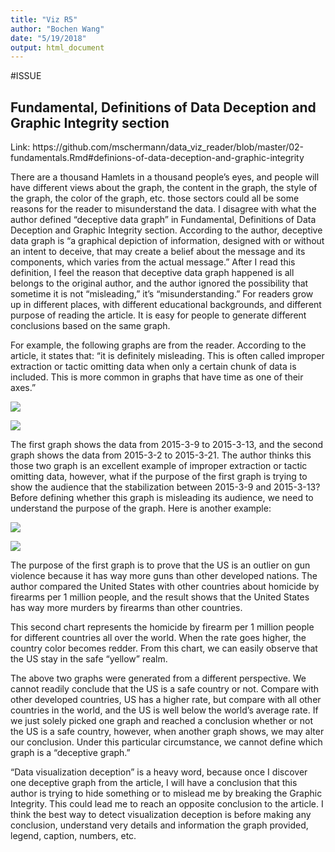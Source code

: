 ```yaml
---
title: "Viz R5"
author: "Bochen Wang"
date: "5/19/2018"
output: html_document
---
```


#ISSUE

## Fundamental, Definitions of Data Deception and Graphic Integrity section
Link: https://github.com/mschermann/data_viz_reader/blob/master/02-fundamentals.Rmd#definions-of-data-deception-and-graphic-integrity

There are a thousand Hamlets in a thousand people's eyes, and people will have different views about the graph, the content in the graph, the style of the graph, the color of the graph, etc. those sectors could all be some reasons for the reader to misunderstand the data. I disagree with what the author defined “deceptive data graph” in Fundamental, Definitions of Data Deception and Graphic Integrity section. According to the author, deceptive data graph is “a graphical depiction of information, designed with or without an intent to deceive, that may create a belief about the message and its components, which varies from the actual message.” After I read this definition, I feel the reason that deceptive data graph happened is all belongs to the original author, and the author ignored the possibility that sometime it is not “misleading,” it's “misunderstanding.” For readers grow up in different places, with different educational backgrounds, and different purpose of reading the article. It is easy for people to generate different conclusions based on the same graph. 

For example, the following graphs are from the reader. According to the article, it states that: “it is definitely misleading. This is often called improper extraction or tactic omitting data when only a certain chunk of data is included. This is more common in graphs that have time as one of their axes.”

![](https://github.com/mschermann/data_viz_reader/blob/master/images/Bad_graph_extraction.png)

![](https://github.com/mschermann/data_viz_reader/blob/master/images/Good_graph_extraction.png)

The first graph shows the data from 2015-3-9 to 2015-3-13, and the second graph shows the data from 2015-3-2 to 2015-3-21. The author thinks this those two graph is an excellent example of improper extraction or tactic omitting data, however, what if the purpose of the first graph is trying to show the audience that the stabilization between 2015-3-9 and 2015-3-13? Before defining whether this graph is misleading its audience, we need to understand the purpose of the graph. Here is another example: 

![](https://github.com/bochenw/picture/blob/master/homocide%20by%20firearms.png)

![](https://github.com/bochenw/picture/blob/master/Gun%20Death%20World%20Map.png)
 
The purpose of the first graph is to prove that the US is an outlier on gun violence because it has way more guns than other developed nations. The author compared the United States with other countries about homicide by firearms per 1 million people, and the result shows that the United States has way more murders by firearms than other countries.

This second chart represents the homicide by firearm per 1 million people for different countries all over the world. When the rate goes higher, the country color becomes redder. From this chart, we can easily observe that the US stay in the safe “yellow” realm.

The above two graphs were generated from a different perspective. We cannot readily conclude that the US is a safe country or not. Compare with other developed countries, US has a higher rate, but compare with all other countries in the world, and the US is well below the world’s average rate. If we just solely picked one graph and reached a conclusion whether or not the US is a safe country, however, when another graph shows, we may alter our conclusion. Under this particular circumstance, we cannot define which graph is a “deceptive graph.”

“Data visualization deception” is a heavy word, because once I discover one deceptive graph from the article, I will have a conclusion that this author is trying to hide something or to mislead me by breaking the Graphic Integrity. This could lead me to reach an opposite conclusion to the article. I think the best way to detect visualization deception is before making any conclusion, understand very details and information the graph provided, legend, caption, numbers, etc. 

